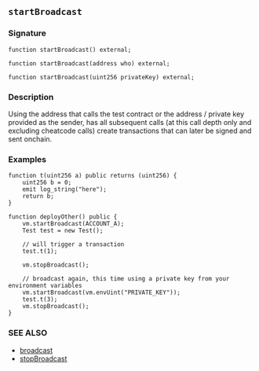 ## `startBroadcast`

### Signature

```solidity
function startBroadcast() external;
```

```solidity
function startBroadcast(address who) external;
```

```solidity
function startBroadcast(uint256 privateKey) external;
```

### Description

Using the address that calls the test contract or the address / private key provided
as the sender, has all subsequent calls (at this call depth only and excluding cheatcode calls) create
transactions that can later be signed and sent onchain.

### Examples

```solidity
function t(uint256 a) public returns (uint256) {
    uint256 b = 0;
    emit log_string("here");
    return b;
}

function deployOther() public {
    vm.startBroadcast(ACCOUNT_A);
    Test test = new Test();

    // will trigger a transaction
    test.t(1);

    vm.stopBroadcast();

    // broadcast again, this time using a private key from your environment variables
    vm.startBroadcast(vm.envUint("PRIVATE_KEY"));
    test.t(3);
    vm.stopBroadcast();
}
```

### SEE ALSO

- [broadcast](/reference/cheatcodes/broadcast.mdx)
- [stopBroadcast](/reference/cheatcodes/stop-broadcast.mdx)
